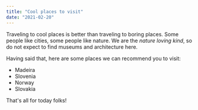 ```yaml
---
title: "Cool places to visit"
date: "2021-02-20"
---
```


Traveling to cool places is better than traveling to boring places.
Some people like cities, some people like nature.
We are the _nature loving kind_, so do not expect to find museums and architecture here.

Having said that, here are some places we can recommend you to visit:

* Madeira
* Slovenia
* Norway
* Slovakia

That's all for today folks!
